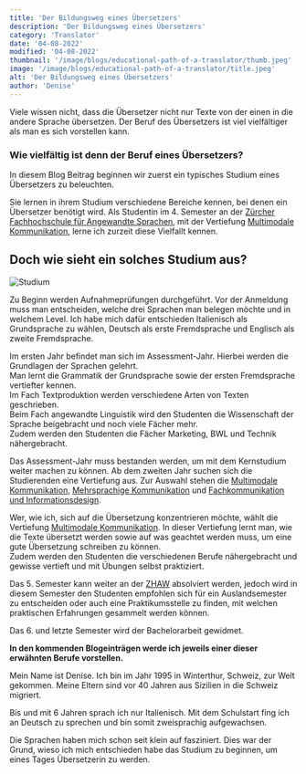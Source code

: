 ```yaml
---
title: 'Der Bildungsweg eines Übersetzers'
description: 'Der Bildungsweg eines Übersetzers'
category: 'Translator'
date: '04-08-2022'
modified: '04-08-2022'
thumbnail: '/image/blogs/educational-path-of-a-translator/thumb.jpeg'
image: '/image/blogs/educational-path-of-a-translator/title.jpeg'
alt: 'Der Bildungsweg eines Übersetzers'
author: 'Denise'
---
```


Viele wissen nicht, dass die Übersetzer nicht nur Texte von der einen in die andere Sprache übersetzen.
Der Beruf des Übersetzers ist viel vielfältiger als man es sich vorstellen kann.

### Wie vielfältig ist denn der Beruf eines Übersetzers?

In diesem Blog Beitrag beginnen wir zuerst ein typisches Studium eines Übersetzers zu beleuchten.

Sie lernen in ihrem Studium verschiedene Bereiche kennen, bei denen ein Übersetzer benötigt wird. Als Studentin im 4. Semester an der [Zürcher Fachhochschule für Angewandte Sprachen](https://www.zhaw.ch/de/linguistik/studium/bachelor-angewandte-sprachen/), mit der Vertiefung [Multimodale Kommunikation](https://www.zhaw.ch/de/linguistik/studium/bachelor-angewandte-sprachen/vertiefungen/#c52139), lerne ich zurzeit diese Vielfallt kennen. 

## Doch wie sieht ein solches Studium aus?

![Studium](/image/blogs/educational-path-of-a-translator/study.jpg)

Zu Beginn werden Aufnahmeprüfungen durchgeführt. Vor der Anmeldung muss man entscheiden, welche drei Sprachen man belegen möchte und in welchem Level.
Ich habe mich dafür entschieden Italienisch als Grundsprache zu wählen, Deutsch als erste Fremdsprache und Englisch als zweite Fremdsprache.

Im ersten Jahr befindet man sich im Assessment-Jahr. Hierbei werden die Grundlagen der Sprachen gelehrt.<br />Man lernt die Grammatik der Grundsprache sowie der ersten Fremdsprache vertiefter kennen.<br />Im Fach Textproduktion werden verschiedene Arten von Texten geschrieben.<br />Beim Fach angewandte Linguistik wird den Studenten die Wissenschaft der Sprache beigebracht und noch viele Fächer mehr.<br />Zudem werden den Studenten die Fächer Marketing, BWL und Technik nähergebracht.

Das Assessment-Jahr muss bestanden werden, um mit dem Kernstudium weiter machen zu können.
Ab dem zweiten Jahr suchen sich die Studierenden eine Vertiefung aus.
Zur Auswahl stehen die [Multimodale Kommunikation](https://www.zhaw.ch/de/linguistik/studium/bachelor-angewandte-sprachen/vertiefungen/#c52139), [Mehrsprachige Kommunikation](https://www.zhaw.ch/de/linguistik/studium/bachelor-angewandte-sprachen/vertiefungen/#c52138) und [Fachkommunikation und Informationsdesign](https://www.zhaw.ch/de/linguistik/studium/bachelor-angewandte-sprachen/vertiefungen/#c52143).

Wer, wie ich, sich auf die Übersetzung konzentrieren möchte, wählt die Vertiefung [Multimodale Kommunikation](https://www.zhaw.ch/de/linguistik/studium/bachelor-angewandte-sprachen/vertiefungen/#c52139).
In dieser Vertiefung lernt man, wie die Texte übersetzt werden sowie auf was geachtet werden muss, um eine gute Übersetzung schreiben zu können.<br/>Zudem werden den Studenten die verschiedenen Berufe nähergebracht und gewisse vertieft und mit Übungen selbst praktiziert. 

Das 5. Semester kann weiter an der [ZHAW](https://www.zhaw.ch) absolviert werden, jedoch wird in diesem Semester den Studenten empfohlen sich für ein Auslandsemester zu entscheiden oder auch eine Praktikumsstelle zu finden, mit welchen praktischen Erfahrungen gesammelt werden können.

Das 6. und letzte Semester wird der Bachelorarbeit gewidmet.

**In den kommenden Blogeinträgen werde ich jeweils einer dieser erwähnten Berufe vorstellen.**
<br />

<Hint title="Über mich" color="orange">
  <p>
    Mein Name ist Denise. Ich bin im Jahr 1995 in Winterthur, Schweiz, zur Welt gekommen.
    Meine Eltern sind vor 40 Jahren aus Sizilien in die Schweiz migriert.
  </p>
  <p>
    Bis und mit 6 Jahren sprach ich nur Italienisch.
    Mit dem Schulstart fing ich an Deutsch zu sprechen und bin somit zweisprachig aufgewachsen.
  </p>
  <p>
    Die Sprachen haben mich schon seit klein auf fasziniert.
    Dies war der Grund, wieso ich mich entschieden habe das Studium zu beginnen, um eines Tages Übersetzerin zu werden.
  </p>
</Hint>
